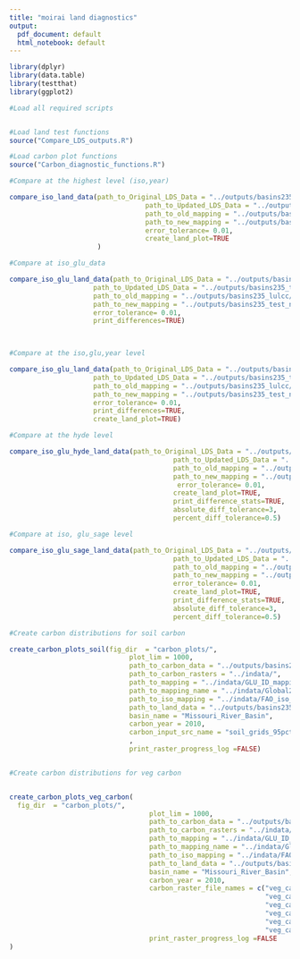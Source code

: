 ```yaml
---
title: "moirai land diagnostics"
output:
  pdf_document: default
  html_notebook: default
---
```


```r
library(dplyr)
library(data.table)
library(testthat)
library(ggplot2)
```

```r
#Load all required scripts 


#Load land test functions 
source("Compare_LDS_outputs.R")

#Load carbon plot functions
source("Carbon_diagnostic_functions.R")

```

```r
#Compare at the highest level (iso,year)

compare_iso_land_data(path_to_Original_LDS_Data = "../outputs/basins235_lulcc/Land_type_area_ha.csv",
                                  path_to_Updated_LDS_Data = "../outputs/basins235_test_new_protected/Land_type_area_ha.csv",
                                  path_to_old_mapping = "../outputs/basins235_lulcc/MOIRAI_land_types.csv",
                                  path_to_new_mapping = "../outputs/basins235_test_new_protected/MOIRAI_land_types.csv",
                                  error_tolerance= 0.01,
                                  create_land_plot=TRUE
                      )

```
```r

#Compare at iso_glu_data

compare_iso_glu_land_data(path_to_Original_LDS_Data = "../outputs/basins235_lulcc/Land_type_area_ha.csv",
                     path_to_Updated_LDS_Data = "../outputs/basins235_test_new_protected/Land_type_area_ha.csv",
                     path_to_old_mapping = "../outputs/basins235_lulcc/MOIRAI_land_types.csv",
                     path_to_new_mapping = "../outputs/basins235_test_new_protected/MOIRAI_land_types.csv",
                     error_tolerance= 0.01,
                     print_differences=TRUE)

  
```

```r
#Compare at the iso,glu,year level

compare_iso_glu_land_data(path_to_Original_LDS_Data = "../outputs/basins235_lulcc/Land_type_area_ha.csv",
                     path_to_Updated_LDS_Data = "../outputs/basins235_test_new_protected/Land_type_area_ha.csv",
                     path_to_old_mapping = "../outputs/basins235_lulcc/MOIRAI_land_types.csv",
                     path_to_new_mapping = "../outputs/basins235_test_new_protected/MOIRAI_land_types.csv",
                     error_tolerance= 0.01,
                     print_differences=TRUE,
                     create_land_plot=TRUE)
```

```r
#Compare at the hyde level

compare_iso_glu_hyde_land_data(path_to_Original_LDS_Data = "../outputs/basins235_lulcc/Land_type_area_ha.csv",
                                         path_to_Updated_LDS_Data = "../outputs/basins235_test_new_protected/Land_type_area_ha.csv",
                                         path_to_old_mapping = "../outputs/basins235_lulcc/MOIRAI_land_types.csv",
                                         path_to_new_mapping = "../outputs/basins235_test_new_protected/MOIRAI_land_types.csv",
                                          error_tolerance= 0.01,
                                         create_land_plot=TRUE,
                                         print_difference_stats=TRUE,
                                         absolute_diff_tolerance=3,
                                         percent_diff_tolerance=0.5)
```

```r
#Compare at iso, glu_sage level

compare_iso_glu_sage_land_data(path_to_Original_LDS_Data = "../outputs/basins235_lulcc/Land_type_area_ha.csv",
                                         path_to_Updated_LDS_Data = "../outputs/basins235_test_new_protected/Land_type_area_ha.csv",
                                         path_to_old_mapping = "../outputs/basins235_lulcc/MOIRAI_land_types.csv",
                                         path_to_new_mapping = "../outputs/basins235_test_new_protected/MOIRAI_land_types.csv",
                                         error_tolerance= 0.01,
                                         create_land_plot=TRUE,
                                         print_difference_stats=TRUE,
                                         absolute_diff_tolerance=3,
                                         percent_diff_tolerance=0.5)
```


```r
#Create carbon distributions for soil carbon

create_carbon_plots_soil(fig_dir  = "carbon_plots/",
                              plot_lim = 1000, 
                              path_to_carbon_data = "../outputs/basins235_test_new_protected/Ref_veg_carbon_Mg_per_ha.csv",
                              path_to_carbon_rasters = "../indata/",
                              path_to_mapping = "../indata/GLU_ID_mapping.csv",
                              path_to_mapping_name = "../indata/Global235_CLM_5arcmin.csv",
                              path_to_iso_mapping = "../indata/FAO_iso_VMAP0_ctry.csv",
                              path_to_land_data = "../outputs/basins235_test_new_protected/Land_type_area_ha.csv",
                              basin_name = "Missouri_River_Basin",
                              carbon_year = 2010,
                              carbon_input_src_name = "soil_grids_95pct"
                              ,
                              print_raster_progress_log =FALSE)



```
```r

#Create carbon distributions for veg carbon


create_carbon_plots_veg_carbon(
  fig_dir  = "carbon_plots/",
                                   plot_lim = 1000, 
                                   path_to_carbon_data = "../outputs/basins235_test_new_protected/Ref_veg_carbon_Mg_per_ha.csv",
                                   path_to_carbon_rasters = "../indata/",
                                   path_to_mapping = "../indata/GLU_ID_mapping.csv",
                                   path_to_mapping_name = "../indata/Global235_CLM_5arcmin.csv",
                                   path_to_iso_mapping = "../indata/FAO_iso_VMAP0_ctry.csv",
                                   path_to_land_data = "../outputs/basins235_test_new_protected/Land_type_area_ha.csv",
                                   basin_name = "Missouri_River_Basin",
                                   carbon_year = 2010,
                                   carbon_raster_file_names = c("veg_carbon_max.bil",
                                                                "veg_carbon_q3.bil",
                                                                "veg_carbon_median.bil",
                                                                "veg_carbon_min.bil",
                                                                "veg_carbon_q1.bil",
                                                                "veg_carbon_wavg.bil"),
                                   print_raster_progress_log =FALSE
)


```

